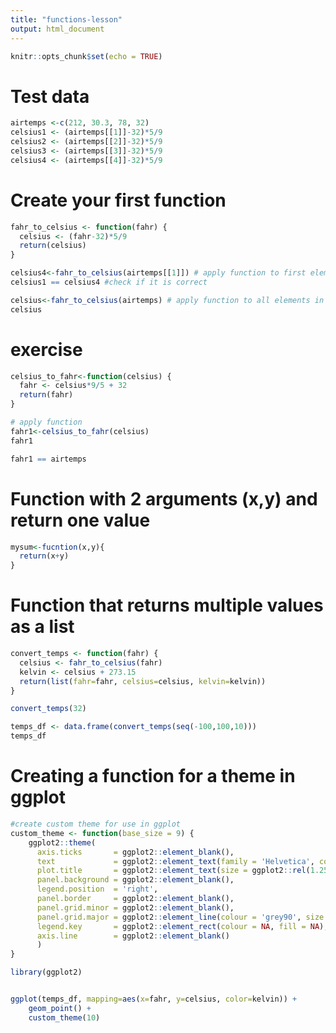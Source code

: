 ```yaml
---
title: "functions-lesson"
output: html_document
---
```


```r
knitr::opts_chunk$set(echo = TRUE)
```


# Test data

```r
airtemps <-c(212, 30.3, 78, 32)
celsius1 <- (airtemps[[1]]-32)*5/9
celsius2 <- (airtemps[[2]]-32)*5/9
celsius3 <- (airtemps[[3]]-32)*5/9
celsius4 <- (airtemps[[4]]-32)*5/9

```

# Create your first function 

```r
fahr_to_celsius <- function(fahr) {
  celsius <- (fahr-32)*5/9
  return(celsius)
}
```

```r
celsius4<-fahr_to_celsius(airtemps[[1]]) # apply function to first element in object airtemps; double brackts [[]] returns a value. single bracket [] returns a vector.
celsius1 == celsius4 #check if it is correct

celsius<-fahr_to_celsius(airtemps) # apply function to all elements in object airtemps
celsius
```

# exercise
```r
celsius_to_fahr<-function(celsius) {
  fahr <- celsius*9/5 + 32
  return(fahr)
}

# apply function
fahr1<-celsius_to_fahr(celsius)
fahr1

fahr1 == airtemps

```
# Function with 2 arguments (x,y) and return one value

```r
mysum<-fucntion(x,y){
  return(x+y)
}
```

# Function that returns multiple values as a list

```r
convert_temps <- function(fahr) {
  celsius <- fahr_to_celsius(fahr)
  kelvin <- celsius + 273.15
  return(list(fahr=fahr, celsius=celsius, kelvin=kelvin))
}

convert_temps(32)

temps_df <- data.frame(convert_temps(seq(-100,100,10)))
temps_df

```

# Creating a function for a theme in ggplot

```r
#create custom theme for use in ggplot
custom_theme <- function(base_size = 9) {
    ggplot2::theme(
      axis.ticks       = ggplot2::element_blank(),
      text             = ggplot2::element_text(family = 'Helvetica', color = 'gray30', size = base_size),
      plot.title       = ggplot2::element_text(size = ggplot2::rel(1.25), hjust = 0.5, face = 'bold'),
      panel.background = ggplot2::element_blank(),
      legend.position  = 'right',
      panel.border     = ggplot2::element_blank(),
      panel.grid.minor = ggplot2::element_blank(),
      panel.grid.major = ggplot2::element_line(colour = 'grey90', size = .25),
      legend.key       = ggplot2::element_rect(colour = NA, fill = NA),
      axis.line        = ggplot2::element_blank()
      )
}

library(ggplot2)


ggplot(temps_df, mapping=aes(x=fahr, y=celsius, color=kelvin)) +
    geom_point() +
    custom_theme(10)

```

```r




```

